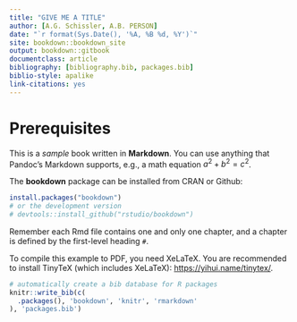 ```yaml
--- 
title: "GIVE ME A TITLE"
author: [A.G. Schissler, A.B. PERSON]
date: "`r format(Sys.Date(), '%A, %B %d, %Y')`"
site: bookdown::bookdown_site
output: bookdown::gitbook
documentclass: article
bibliography: [bibliography.bib, packages.bib]
biblio-style: apalike
link-citations: yes
---
```


# Prerequisites

This is a _sample_ book written in **Markdown**. You can use anything that Pandoc's Markdown supports, e.g., a math equation $a^2 + b^2 = c^2$.

The **bookdown** package can be installed from CRAN or Github:

```r
install.packages("bookdown")
# or the development version
# devtools::install_github("rstudio/bookdown")
```

Remember each Rmd file contains one and only one chapter, and a chapter is defined by the first-level heading `#`.

To compile this example to PDF, you need XeLaTeX. You are recommended to install TinyTeX (which includes XeLaTeX): <https://yihui.name/tinytex/>.

```r
# automatically create a bib database for R packages
knitr::write_bib(c(
  .packages(), 'bookdown', 'knitr', 'rmarkdown'
), 'packages.bib')
```
